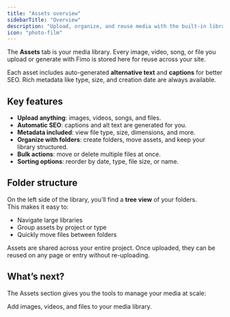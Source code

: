 ```yaml
---
title: "Assets overview"
sidebarTitle: "Overview"
description: "Upload, organize, and reuse media with the built-in library."
icon: "photo-film"
---
```


The **Assets** tab is your media library. Every image, video, song, or file you upload or generate with Fimo is stored here for reuse across your site.  

Each asset includes auto-generated **alternative text** and **captions** for better SEO. Rich metadata like type, size, and creation date are always available.

## Key features

- **Upload anything**: images, videos, songs, and files.  
- **Automatic SEO**: captions and alt text are generated for you.  
- **Metadata included**: view file type, size, dimensions, and more.  
- **Organize with folders**: create folders, move assets, and keep your library structured.  
- **Bulk actions**: move or delete multiple files at once.  
- **Sorting options**: reorder by date, type, file size, or name.  

## Folder structure

On the left side of the library, you’ll find a **tree view** of your folders.  
This makes it easy to:  

- Navigate large libraries  
- Group assets by project or type  
- Quickly move files between folders  

<Note>
Assets are shared across your entire project. Once uploaded, they can be reused on any page or entry without re-uploading.
</Note>

## What’s next?

The Assets section gives you the tools to manage your media at scale:

<Columns cols={2}>
  <Card
    title="Upload assets"
    icon="cloud-arrow-up"
    href="/assets/upload"
  >
    Add images, videos, and files to your media library.
  </Card>
</Columns>
